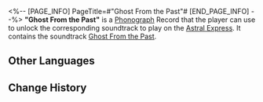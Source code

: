 <%-- [PAGE_INFO]
PageTitle=#"Ghost From the Past"#
[END_PAGE_INFO] --%>
{{Item Infobox
|id          = 210108
|image       = Item Ghost From the Past.png
|type        = Disk
|invCategory = Valuables
|rarity      = 3
|effect      = 
|description = A record that can be played on the Express' phonograph. It might be a chance acquisition or a gift from someone else. All sorts of memories surge up when the music plays &mdash; the smiles, encounters, touches, and the excitement of battle. Maybe that is why people still collect records even as society rapidly advances.<br />The current record contains the track "Ghost From the Past."
}}
{{Description|''The shadow of destruction still wanders outside Belobog.''}}
'''"Ghost From the Past"''' is a [[Phonograph]] Record that the player can use to unlock the corresponding soundtrack to play on the [[Astral Express]]. It contains the soundtrack [[Ghost From the Past]].

==Other Languages==
{{Other Languages
|en   = "Ghost From the Past"
|zhs  = 《旧日之影》
|zht  = 〈舊日之影〉
|ja   = 『在りし日の影』
|ko   = ≪과거의 그림자≫
|es   = Fantasma del pasado
|fr   = «&nbsp;Ghost From the Past&nbsp;»
|ru   = Ghost From the Past
|th   = "Ghost From the Past"
|vi   = "Dấu Ấn Ngày Cũ"
|de   = „Geist aus der Vergangenheit“
|id   = "Ghost From the Past"
|pt   = "Ghost From the Past"
}}

==Change History==
{{Change History|1.0}}